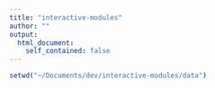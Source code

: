 ```yaml
---
title: "interactive-modules"
author: ""
output:
  html_document:
    self_contained: false
---
```


```r
setwd("~/Documents/dev/interactive-modules/data")
```

```r
```
